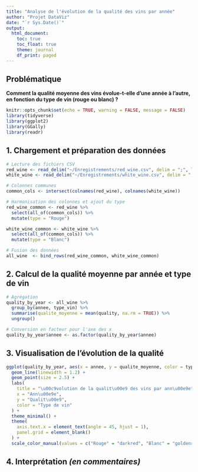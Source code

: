---
title: "Analyse de l'évolution de la qualité des vins par année"
author: "Projet DataViz"
date: "`r Sys.Date()`"
output:
  html_document:
    toc: true
    toc_float: true
    theme: journal
    df_print: paged
---

## Problématique

**Comment la qualité moyenne des vins évolue-t-elle d'une année à l'autre, en fonction du type de vin (rouge ou blanc) ?**

```{r setup, include=FALSE}
knitr::opts_chunk$set(echo = TRUE, warning = FALSE, message = FALSE)
library(tidyverse)
library(ggplot2)
library(GGally)
library(readr)
```

## 1. Chargement et préparation des données

```{r load-data}
# Lecture des fichiers CSV
red_wine <- read_delim("~/Enregistrements/red_wine.csv", delim = ";", locale = locale(encoding = "UTF-8"))
white_wine <- read_delim("~/Enregistrements/white_wine.csv", delim = ";", locale = locale(encoding = "UTF-8"))

# Colonnes communes
common_cols <- intersect(colnames(red_wine), colnames(white_wine))

# Harmonisation des colonnes et ajout du type
red_wine_common <- red_wine %>%
  select(all_of(common_cols)) %>%
  mutate(type = "Rouge")

white_wine_common <- white_wine %>%
  select(all_of(common_cols)) %>%
  mutate(type = "Blanc")

# Fusion des données
all_wine  <- bind_rows(red_wine_common, white_wine_common)
```

## 2. Calcul de la qualité moyenne par année et type de vin

```{r group-quality}
# Agrégation
quality_by_year <- all_wine %>%
  group_by(annee, type_vin) %>%
  summarise(qualite_moyenne = mean(quality, na.rm = TRUE)) %>%
  ungroup()

# Conversion en facteur pour l'axe des x
quality_by_year$annee <- as.factor(quality_by_year$annee)
```

## 3. Visualisation de l'évolution de la qualité

```{r plot-quality-evolution}
ggplot(quality_by_year, aes(x = annee, y = qualite_moyenne, color = type_vin, group = type_vin)) +
  geom_line(linewidth = 1.2) +
  geom_point(size = 2.5) +
  labs(
    title = "\u00c9volution de la qualit\u00e9 des vins par ann\u00e9e",
    x = "Ann\u00e9e",
    y = "Qualit\u00e9",
    color = "Type de vin"
  ) +
  theme_minimal() +
  theme(
    axis.text.x = element_text(angle = 45, hjust = 1),
    panel.grid = element_blank()
  ) +
  scale_color_manual(values = c("Rouge" = "darkred", "Blanc" = "goldenrod"))
```

## 4. Interprétation *(en commentaires)*

<!-- 
- Le graphique montre l'évolution de la qualité moyenne des vins rouges et blancs au fil des années. 
- On peut observer si une tendance générale se dégage : par exemple, une amélioration ou une dégradation de la qualité. 
- Les écarts entre les deux types de vins peuvent suggérer des différences de conditions climatiques, de production ou de vinification selon les années. 
- Une année avec une qualité nettement supérieure ou inférieure à la moyenne peut justifier une analyse plus approfondie. 
-->
